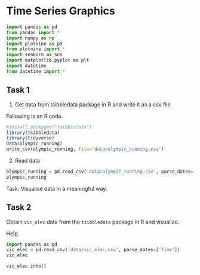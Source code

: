 # Time Series Graphics

```python
import pandas as pd
from pandas import *
import numpy as np
import plotnine as p9
from plotnine import *
import seaborn as sns
import matplotlib.pyplot as plt
import datetime
from datetime import *
```

## Task 1

1. Get data from tsibbledata package in R and write it as a csv file

Following is an R code.

```r
#install.packages("tsibbledata")
library(tsibbledata)
library(tidyverse)
data(olympic_running)
write_csv(olympic_running, file="data/olympic_running.csv")
```


2. Read data

```python
olympic_running = pd.read_csv('data/olympic_running.csv', parse_dates=['Year'])
olympic_running
```

Task: Visualise data in a meaningful way.


## Task 2

Obtain `vic_elec` data from the `tsibbledata` package in R and visualize.


Help

```python
import pandas as pd
vic_elec = pd.read_csv('data/vic_elec.csv', parse_dates=['Time'])
vic_elec
```

```python
vic_elec.info()
```
